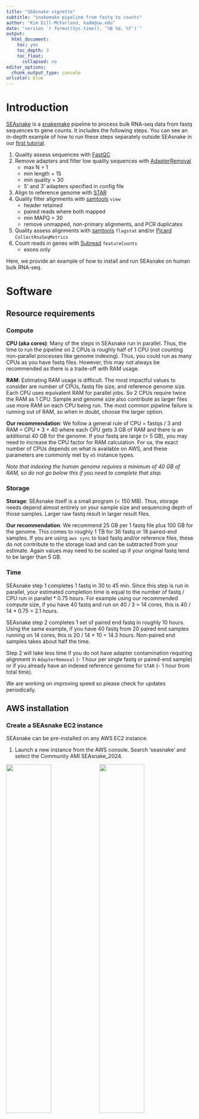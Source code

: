 ```yaml
---
title: "SEAsnake vignette"
subtitle: "snakemake pipeline from fastq to counts"
author: "Kim Dill-McFarland, kadm@uw.edu"
date: "version `r format(Sys.time(), '%B %d, %Y')`"
output:
  html_document:
    toc: yes
    toc_depth: 3
    toc_float:
      collapsed: no
editor_options:
  chunk_output_type: console
urlcolor: blue
---
```


# Introduction

[SEAsnake](https://github.com/BIGslu/SEAsnake) is a [snakemake](https://snakemake.readthedocs.io/en/stable/) pipeline to process bulk RNA-seq data from fastq sequences to gene counts. It includes the following steps. You can see an in-depth example of how to run these steps separately outside SEAsnake in our [first tutorial](https://github.com/BIGslu/tutorials/blob/main/RNAseq/1.Hawn_RNAseq_fastq.to.counts.pdf).

1. Quality assess sequences with [FastQC](https://www.bioinformatics.babraham.ac.uk/projects/fastqc/)
2. Remove adapters and filter low quality sequences with [AdapterRemoval](https://adapterremoval.readthedocs.io/en/latest/)
    - max N = 1
    - min length = 15
    - min quality = 30
    - 5' and 3' adapters specified in config file
3. Align to reference genome with [STAR](https://github.com/alexdobin/STAR)
4. Quality filter alignments with [samtools](http://www.htslib.org/) `view`
    - header retained
    - paired reads where both mapped
    - min MAPQ = 30
    - remove unmapped, non-primary alignments, and PCR duplicates
5. Quality assess alignments with [samtools](http://www.htslib.org/) `flagstat` and/or [Picard](https://broadinstitute.github.io/picard/) `CollectRnaSeqMetrics`
6. Count reads in genes with [Subread](http://subread.sourceforge.net/) `featureCounts`
    - exons only
  
Here, we provide an example of how to install and run SEAsnake on human bulk RNA-seq.

# Software
## Resource requirements
### Compute {#compute}

**CPU (aka cores)**: Many of the steps in SEAsnake run in parallel. Thus, the time to run the pipeline on 2 CPUs is roughly half of 1 CPU (not counting non-parallel processes like genome indexing). Thus, you could run as many CPUs as you have fastq files. However, this may not always be recommended as there is a trade-off with RAM usage.

**RAM**: Estimating RAM usage is difficult. The most impactful values to consider are number of CPUs, fastq file size, and reference genome size. Each CPU uses equivalent RAM for parallel jobs. So 2 CPUs require twice the RAM as 1 CPU. Sample and genome size also contribute as larger files use more RAM on each CPU being run. The most common pipeline failure is running out of RAM, so when in doubt, choose the larger option.

**Our recommendation**: We follow a general rule of CPU = fastqs / 3 and RAM = CPU * 3 + 40 where each CPU gets 3 GB of RAM and there is an additional 40 GB for the genome. If your fastq are large (> 5 GB), you may need to increase the CPU factor for RAM calculation. For us, the exact number of CPUs depends on what is available on AWS, and these parameters are commonly met by `m5` instance types.

*Note that indexing the human genome requires a minimum of 40 GB of RAM, so do not go below this if you need to complete that step.*

### Storage {#storage}

**Storage**: SEAsnake itself is a small program (< 150 MB). Thus, storage needs depend almost entirely on your sample size and sequencing depth of those samples. Larger raw fastq result in larger result files.

**Our recommendation**: We recommend 25 GB per 1 fastq file plus 100 GB for the genome. This comes to roughly 1 TB for 36 fastq or 18 paired-end samples. If you are using `aws sync` to load fastq and/or reference files, these do not contribute to the storage load and can be subtracted from your estimate. Again values may need to be scaled up if your original fastq tend to be larger than 5 GB.

### Time

SEAsnake step 1 completes 1 fastq in 30 to 45 min. Since this step is run in parallel, your estimated completion time is equal to the number of fastq / CPU run in parallel * 0.75 hours. For example using our recommended compute size, if you have 40 fastq and run on 40 / 3 = 14 cores, this is 40 / 14 * 0.75 = 2.1 hours.

SEAsnake step 2 completes 1 set of paired end fastq in roughly 10 hours. Using the same example, if you have 40 fastq from 20 paired end samples running on 14 cores, this is 20 / 14 * 10 = 14.3 hours. Non-paired end samples takes about half the time.

Step 2 will take less time if you do not have adapter contamination requiring alignment in `AdapterRemoval` (- 1 hour per single fastq or paired-end sample) or if you already have an indexed reference genome for `STAR` (- 1 hour from total time).

We are working on improving speed so please check for updates periodically.

## AWS installation
### Create a SEAsnake EC2 instance

SEAsnake can be pre-installed on any AWS EC2 instance.

1. Launch a new instance from the AWS console. Search 'seasnake' and select the Community AMI SEAsnake_2024.

![](figs/instance_setup1_search.png){width=49%}
![](figs/instance_setup1_seasnake.png){width=49%}  

Make sure your in the us-west-2 (Oregon) region as noted in the upper right of the screen. Otherwise, you will not see the SEAsnake AMI.

![](figs/instance_setup1_region.png){width=50%}  

2. Choose your instance type keeping your resource requirements in mind (see [Compute](#compute) for size recommendations). For this tutorial's data, use `r5a.2xlarge` because the sample fastq are very small. For full datasets, `m5` types is our most used instance class. 

![](figs/instance_setup2_type.png){width=50%}  
3. Create or find a key pair you can access.

![](figs/instance_setup3_key.png){width=50%}  

4. Allow both SSH and HTTPS access. These are defaults is you are in our AWS org and select a "basic" security group under existing security groups.

![](figs/instance_setup4_network.png){width=50%}  

5. Add additional storage (see [Storage](#storage) for size recommendations). Please leave the root storage at 16 GB; this holds the underlying software.

![](figs/instance_setup5_storage.png){width=50%}  

6. Launch the instance. This will take a couple minutes to complete before you can log-in.

### Setup and install SEAsnake

Once the instance is running, log-in. Please replace the key and IP address with data for your instance.

```bash
ssh -i PATH_TO_KEY.pem ec2-user@Public_IPv4_DNS.com
```

Then, complete setup as follows. First, define your AWS account information. Note that your `AWS_REGION` should be just the base region like `us-west-2` without any sub-letters.

```bash
AWS_ACCESS_KEY="XXXX"
AWS_SECRET_ACCESS_KEY="XXXX"
AWS_REGION="us-west-2"
```

Then, run the following script which will configure your AWS account.

```bash
#### Basic AWS update ####
sudo yum upgrade -y
sudo yum update -y

#### Configure AWS ####
## Configure your account
export AWS_ACCESS_KEY_ID=$AWS_ACCESS_KEY
export AWS_SECRET_ACCESS_KEY=$AWS_SECRET_ACCESS_KEY
export AWS_DEFAULT_REGION=$AWS_REGION

## Setup fuse keys
echo $AWS_ACCESS_KEY:$AWS_SECRET_ACCESS_KEY > ~/.passwd-s3fs
chmod 600 ~/.passwd-s3fs
```

Next, get your EBS volume name. On most setups, this next code chunk will automatically result in the correct `ebs_name`. However, double-check the output to make sure the `echo` command results in the volume you want from the `lsblk` list. The correct one is the large one you intend to store all results on.

```bash
#### Setup EBS volume ####
## Get addtl volume name
lsblk
ebs_name=$(lsblk -o NAME -n -i | tail -n 1)
echo $ebs_name
```

If this does not give the correct volume name, find it with `lsblk` and input the name by-hand.

```bash
lsblk
ebs_name="XXXX"
```

Finally, format the additional EBS volume and install SEAsnake.

```bash
## Format volume
sudo mkfs -t ext4 /dev/$ebs_name
## Attach SEAsnake directory to volume
sudo mkdir -p ~/SEAsnake
sudo mount /dev/$ebs_name ~/SEAsnake
## Change permissions to read-write
sudo chmod 777 -R ~/SEAsnake/
## Remove default subdir
sudo rm -R ~/SEAsnake/lost+found

## Clone SEAsnake from GitHub
git clone https://github.com/BIGslu/SEAsnake ~/SEAsnake
```

## Other linux installation

If you are not using AWS, you can install SEAsnake and its dependencies using the following scripts.

```bash
#### Install conda ####
## Download conda
sudo mkdir -m 777 -p ~/apps/anaconda
cd ~/apps/anaconda
sudo curl -O https://repo.anaconda.com/archive/Anaconda3-2021.11-Linux-x86_64.sh

## Compile and install conda
sudo bash Anaconda3-2021.11-Linux-x86_64.sh -b -p /home/ec2-user/apps/anaconda -u
eval "$(/home/ec2-user/apps/anaconda/bin/conda shell.bash hook)"
conda init
sudo chmod 777 -R ~/apps/
```

Restart your terminal for conda initiation to take effect.

```bash
## Configure addtl conda channels
conda config --add channels bioconda
conda config --add channels conda-forge
conda config --set allow_conda_downgrades true

#### Install mamba ####
conda install -n base -c conda-forge mamba -y --repodata-fn repodata.json

#### Install SEAsnake ####
## Install git
sudo yum install git -y

## Clone SEAsnake from GitHub
sudo mkdir -m 777 ~/SEAsnake
git clone https://github.com/BIGslu/SEAsnake ~/SEAsnake

## Create environment and install SEAsnake software with mamba
mamba env create --name SEAsnake --file ~/SEAsnake/environment/Hissss_env.yaml
```

## Update SEAsnake

If you previously installed SEAsnake, you can update it by pulling the latest version from GitHub.

```bash
cd ~/SEAsnake
git pull
```

# SEAsnake
## fastq data

*Note: SEAsnake is only setup to run paired-end `fastq.qz` files in its `data/` directory.*

If you are using fuse to access your fastq data on S3, link your bucket to the SEAsnake `data/` directory. Note that your DATA_BUCKET name **must not** contain `.` or else fuse will not work.

```bash
# Define the name of your data bucket
DATA_BUCKET="MY_BUCKET_NAME"
# Make directory for data
sudo mkdir -m 777 ~/SEAsnake/data
# Fuse bucket to directory
s3fs $DATA_BUCKET ~/SEAsnake/data \
    -o passwd_file=~/.passwd-s3fs \
    -o default_acl=public-read -o uid=1000 -o gid=1000 -o umask=0007
```

If you are transferring data by another method, create the `SEAsnake/data/` directory and copy your data there. For example, to run this vignette's example data.

```bash
# Make directory for data
sudo mkdir -m 777 ~/SEAsnake/data
# Copy fastqs
cp ~/SEAsnake/vignette/data/*fastq.gz ~/SEAsnake/data
```

#### Filename requirements

SEAsnake looks for specific filenames in the `data/` directory based on default Illumina outputs. Your files must follow these rules for SEAsnake to run correctly.

All files:

* Files must be `fastq.gz` format

Paired-end files:

* Read 1 and 2 must be specified by `_R1` and `_R2` in the filename
    * No other part of the filename can contain `_R1` or `_R2` including sample names
* Filenames must contain the original lane notation as `_L###`. Everything before this lane number is treated as the sample name

For example, `test_S1_L005_R1_001.fastq.gz` is sample `test_S1`

#### Multiple files per sample

If you have multiple files per sample, use the following code to concatenate to 1 file per read per sample. This assumes 1) all files for a single sample are in a single subdirectory named by sample name, and 2) you fused a bucket with your data; thus, you need to initially save the concatenated data to a new directory `data2/` since `data/` is read-only.

Paired-end data

```bash
cd ~/SEAsnake
mkdir -p data2

for d in ./data/* ; do
  cd "$d"
  echo "$d"
    cat *_R1*.fastq.gz > ../../data2/"$d"_L000_R1_concat.fastq.gz
    cat *_R2*.fastq.gz > ../../data2/"$d"_L000_R2_concat.fastq.gz
  cd ..
done

#Unmount original data and move concatenated files to data/
cd ~/SEAsnake
fusermount -u data
mv data2/* data/
```

Single read data

```bash
cd ~/SEAsnake
mkdir -p data2

for d in ./data/* ; do
  cd "$d"
  echo "$d"
    cat *.fastq.gz > ../../data2/"$d".fastq.gz
  cd ..
done

#Unmount original data and move concatenated files to data/
cd ~/SEAsnake
fusermount -u data
mv data2/* data/
```

## Reference genome

If you are using fuse to access your STAR-formatted genome index on S3, link your bucket to the SEAsnake `ref/` directory. *Hawn/Altman labs: These are in the bucket `human-ref`.*

```bash
# Define the name of your data bucket
REF_BUCKET="MY_BUCKET_NAME"
# Make directory for data
sudo mkdir -m 777 ~/SEAsnake/ref
# Fuse bucket to directory
s3fs $REF_BUCKET ~/SEAsnake/ref \
    -o passwd_file=~/.passwd-s3fs \
    -o default_acl=public-read -o uid=1000 -o gid=1000 -o umask=0007
```

If you do not have a pre-built index, the pipeline will make one for you!

## Run SEAsnake

Set the number of cores you would like to use. This should be no more than your total CPU - 1. Then, activate the conda environment, which contains all pre-installed software, and move into the SEAsnake directory.

```bash
cores=15
conda activate SEAsnake
cd ~/SEAsnake
```

### Step 1

Next, run SEAsnake step 1. This completes initial sequence quality assessment, directory structure setup, and config file creation. *Note that `nohup` and piping into a log file means nothing will appear in your terminal window. This prevents timeout and retains all messages and errors in the log file.*

```bash
nohup snakemake --snakefile Snakefile_step1 --cores $cores >> log/SEAsnake_step1.log 2>&1 &
```

Your directory structure will look like

```r
#You do not need to run this. See HTML or PDF document for figure.
library(DiagrammeR)
grViz(diagram = "digraph flowchart {
  graph[rankdir = LR]
  node [fontname = arial, shape = retangle, fontsize=10, height=0.1]
  dir1 [label = '@@1']
  dir2 [label = '@@2']
  dir3 [label = '@@3']
  dir4 [label = '@@4']
  dir5 [label = '@@5']
  dir6 [label = '@@6']
  dir7 [label = '@@7']
  dir8 [label = '@@8']
  dir9 [label = '@@9']
  dir10 [label = '@@10']
  dir11 [label = '@@11']
  dir12 [label = '@@12']
  dir13 [label = '@@13']
  dir14 [label = '@@14']
  dir15 [label = '@@15']
  dir16 [label = '@@16']
  dir17 [label = '@@17']
  dir18 [label = '@@18']
  dir19 [label = '@@19']

  dir1 -> dir15,dir2,dir13,dir14;
  dir15 -> dir3,dir4,dir5,dir6,dir7,dir8;
  dir8 -> dir9,dir10,dir11,dir12;
  dir14 -> dir16,dir17;
  dir17 -> dir18,dir19;
  }
  
  [1]: 'SEAsnake/'
  [2]: 'data/'
  [3]: '1_trim/'
  [4]: '2_bam/'
  [5]: '3_bam_filter/'
  [6]: '4_count/'
  [7]: '5_combined/'
  [8]: 'qc/'
  [9]: '1_fastqc_raw/'
  [10]: '2_fastqc_trim/'
  [11]: '3_flagstat/'
  [12]: '4_picard/'
  [13]: 'log/'
  [14]: 'ref/'
  [15]: 'result/'
  [16]: 'PICARDref/'
  [17]: 'release###/'
  [18]: 'STARindex/'
  [19]: 'STARref/'
  ")
```

#### Breaking down the `snakemake` command

For those less familiar with bash scripting, here is a detailed break down of the command used to run SEAsnake in `snakemake`

* `nohup` tells the program to continue running even if you log out or close your terminal window
* `snakemake --snakefile Snakefile_step1` runs the step1 SEAsnake commands in the `snakemake` program
* `--cores $cores` distributes the process across the number of cores you specify
* `>> log/SEAsnake_step1.log 2>&1` saves all standard output and errors (what's normally printed in the terminal window as something runs) to the log file instead
* `&` pushed to process to the background so you can immediately start using other commands (like checking progress below) in the same terminal window

### Checking progress

If you want to check progress, you can see what is currently running in the log.

```bash
tail ~/SEAsnake/log/SEAsnake_step1.log
```

Or ask SEAsnake to summarize how many tasks need to still be completed. The `-n` flag is a "dry run" where SEAsnake does not actually run anything. In addition, `--rerun-incomplete` causes SEAsnake to count processes that are not yet complete.

```bash
cd ~/SEAsnake
conda activate SEAsnake
snakemake --snakefile ~/SEAsnake/Snakefile_step1 -n --rerun-incomplete
```

You'll see something like this. This example shows that 2 of the fastq files still need to complete FastQC.

```
Job stats:
job           count    min threads    max threads
----------  -------  -------------  -------------
all               1              1              1
fastqc_raw        2              1              1
total             3              1              1

This was a dry-run (flag -n). The order of jobs does not reflect the order of execution.
```

Note that if your terminal times out, your job is still running! This is why we use `nohup`. To check on the progress, simply log back into the instance with `ssh`, `cd` into the SEAsnake directory, and activate the conda environment again. Then run one of the following options described above.

### Customize config

Step 1 creates `result/config.yaml` which allows some customization of the workflow. Below is an example from the vignette data with all defaults. 

```
SampleList:
   test_S1: 
    sample: 'test_S1'
    R1: 'data/test_S1_L005_R1_001.fastq.gz'
    R2: 'data/test_S1_L005_R2_001.fastq.gz'
   test_S2: 
    sample: 'test_S2'
    R1: 'data/test_S2_L005_R1_001.fastq.gz'
    R2: 'data/test_S2_L005_R2_001.fastq.gz'


# Adapter removal
## Base pairs to trim from 5' end
trim5p: 10
## Removal of 3' adapter sequences? Default are Illumina Universal adapters
trimAdapt: True
adapter1: AGATCGGAAGAGCACACGTCTGAACTCCAGTCAC
adapter2: AGATCGGAAGAGCGTCGTGTAGGGAAAGAGTGT

# Genome alignment

## Species the format 'Homo_sapiens.GRCh38' or 'Mus_musculus.GRCm39'
genome: 'Homo_sapiens.GRCh38'
## Genome release number. Current as of 2022.04.14
release: '106'

# Alignment metrics
## Run Picard?
picard: True

# Other
threads: 15
```

#### Customizaton options

You may wish to change some defaults. 

* SampleList
  - SEAsnake lists all `fastq.gz` from the `data/` directory and will run the pipeline for all of these samples. To remove a sample, simply remove the 4 lines relevant to that sample. To rename result files for a sample, change the "sample" field. 
* Adapter removal
  - `trim5p`: Number of base pairs to trim from the 5' end. You determine this from FastQC "Per base sequence content". For example, this sample appears to have disproportionately high calls up to 10 bp. This supports trimming the first 10 bp of these sequences (default).
  - ![](figs/per_base_sequence_content_raw.png){width=50%}
  - `trimAdapt`: Sequencing adapters may also exist in the data. These can be seen in FastQC "Adapter content" (below). You remove these by aligning to adapter sequences provided in the config file. Default are Illumina Universal adapters but you can provide any adapter sequence.
  - If you do not see adapter contamination, **set trimAdapt to False**! You can leave the adapter sequences as is as they will not be used with the False setting. This dramatically speeds up adapter trimming.
  - ![](figs/adapter_content_raw.png){width=50%}
* Genome alignment
  - Currently SEAsnake supports any ENSEMBL genome release. Tests have only been run for human and mouse, so please let us know how others work! 
* Alignment metrics
  - `picard`: This program provides additional alignment quality metrics listed [here](http://broadinstitute.github.io/picard/picard-metric-definitions.html#RnaSeqMetrics). If you do not need these metrics, set to False.
* `threads`
  - This sets the maximum number of threads **per job** as opposed to the SEAsnake `--cores` parameter which sets the maximum number of cores to run jobs in parallel. Thus, the total cores being used is threads * cores.
  - By default, threads is your total CPU minus 1 and is automatically scaled for each step in SEAsnake based on its individual requirements. You should not need to change this but can reduce it if you experience issues with running out of CPU or RAM space.
  - *MAC and WINDOWS*: Auto core detection does not work. Please verify that the config file contains a non-negative numeric value.
  
You can also find a more thorough introduction to quality assessment in our [first tutorial](https://github.com/BIGslu/tutorials/blob/main/RNAseq/1.Hawn_RNAseq_fastq.to.counts.pdf).

### Step 2

Run SEAsnake step 2. This completes adapter trimming, alignment, filtering, quality assessment, and exon counting.

```bash
nohup snakemake --snakefile Snakefile_step2 --cores $cores >> log/SEAsnake_step2.log 2>&1 &
```

This step can take quite some time to run. Because of `nohup`, you can close the terminal at any time and SEAsnake will continue to run. Check in on progress in a new terminal window using the log or `-n --rerun-incomplete` flags as you did for step 1.

For example, a log

```bash
tail ~/SEAsnake/log/SEAsnake_step2.log
```

or SEAsnake dry run

```bash
conda activate SEAsnake
snakemake --snakefile ~/SEAsnake/Snakefile_step2 -n --rerun-incomplete
```

```
Job stats:
job               count    min threads    max threads
--------------  -------  -------------  -------------
STAR_align            2              3              3
STAR_index            1              3              3
STAR_load             1              3              3
STAR_remove           1              1              1
adapterremoval        2              1              1
align_filter          2              1              1
all                   1              1              1
combine               1              1              1
fastqc_trim           4              1              1
fcount                2              1              1
flagstat              2              1              1
picard                2              1              1
total                21              1              3

This was a dry-run (flag -n). The order of jobs does not reflect the order of execution.
```

### Save results

Once complete, save your `result/` and `log/` directories because these will be lost once your stop your EC2 instance. We recommend using `aws s3 sync` to save to an S3 bucket like so.

```bash
RESULT_BUCKET="MY_RESULT_BUCKET"
aws s3 sync ~/SEAsnake/result/ s3://$RESULT_BUCKET
aws s3 sync ~/SEAsnake/log/ s3://$RESULT_BUCKET
```

You may also wish to save your genome index for use in future runs. This saves about an hour of run time for human samples! *Hawn/Altman labs: Save to the `human-ref` bucket.*

```bash
aws s3 sync ~/SEAsnake/ref/* s3://human-ref
```

Then, close the conda environment.

```bash
conda deactivate
```

And un-fuse any buckets in use.

```bash
fusermount -u ~/SEAsnake/data
fusermount -u ~/SEAsnake/ref
```

## Example results

You main results will be in `result/5_combined/` where all samples have been combined into a single table per data type.

Counts table.

```r
library(tidyverse)
read_tsv("result/5_combined/combined_feature_counts.tsv") %>% 
  filter(test_S2 > 0 | test_S1 > 0) %>% head()
```

Flagstat alignment metrics.

```r
read_tsv("result/5_combined/combined_flagstat.tsv") %>% head()
```

Picard alignment metrics.

```r
read_tsv("result/5_combined/combined_picard.tsv") %>% head()
```

# Troubleshooting
#### Genome indexing fails

Genome indexing with STAR requires both a lot of RAM (40 GB) and storage (100 GB) for the human genome. If this step fails, check that you have enough storage with `df -h` and if not, follow the instructions below to add an EBS volume. If you do have enough storage, then it was likely a RAM issue. Decrease the RAM used for indexing by decreasing the `thread` option in the config file. Also, delete the log file from indexing (`log/benchmark/STAR_index.benchmark.txt`) or else SEAsnake won't know to rerun this step. Then, re-run the failed call with the addition of `--rerun-incomplete` to fix any files that were currently running when it crashed. For example,

```bash
## Remove log
rm log/benchmark/STAR_index.benchmark.txt

## Rerun SEAsnake
nohup snakemake --snakefile Snakefile_step2 --cores $cores --rerun-incomplete >> log/SEAsnake_step2.log 2>&1
```

#### Running out of storage

You can see how much space is available on your instance with `df -h`. When there is no more writable space in the SEAsnake directory, you'll see errors in the log such as `No space left on device`. Since snakemake workflows decide on what to run based on the outputs already present, you need to add/create a larger volume, copy your ENTIRE SEAsnake directory to it, and re-run the failed call with the addition of `--rerun-incomplete` to fix any files that were currently running when it crashed. For example,

```bash
## Input volume name. Can be found with lsblk
ebs_name2="NEW_VOLUME_NAME"
## Format volume
sudo mkfs -t ext4 /dev/$ebs_name2
## Attach SEAsnake directory to volume
sudo mkdir -p ~/SEAsnake2
sudo mount /dev/$ebs_name2 ~/SEAsnake2
## Change permissions to read-write
sudo chmod 777 -R ~/SEAsnake2/
## Remove default subdir
sudo rm -R ~/SEAsnake2/lost+found

## Copy previous SEAsnake data and results
## Note that if you used fuse for your data, you should unmount it, copy the SEAsnake directory, then re-establish fuse in the new SEAsnake2
cp -r ~/SEAsnake/ ~/SEAsnake2/

## Rerun SEAsnake
cd ~/SEAsnake2

nohup snakemake --snakefile Snakefile_step2 --cores $cores --rerun-incomplete >> log/SEAsnake_step2.log 2>&1
```

#### Running out of RAM 

This is the most common error and results in error messages in the log like `Out of memory` or `std::bad_alloc`. You can use less RAM by reducing the number of `--cores` in the snakemake call and re-running the step that failed with the addition of `--rerun-incomplete` to fix any files that were currently running when it crashed. For example,

```bash
## Decrease cores
cores=10

## Rerun SEAsnake
nohup snakemake --snakefile Snakefile_step2 --cores $cores --rerun-incomplete >> log/SEAsnake_step2.log 2>&1
```

# Contribute to SEAsnake

SEAsnake is an open source workflow. We would love your feedback including error/bug reports and requests for additional features! Please let us known on our [GitHub](https://github.com/BIGslu/SEAsnake/issues). We also welcome community code additions through pull requests!

# Cite SEAsnake

Dill-McFarland KA, Benson B, Segnitz RM. 2022. SEAsnake: a pipeline for RNA-seq from fastq to counts. DOI: [10.5281/zenodo.5790287](https://github.com/BIGslu/SEAsnake)

***
